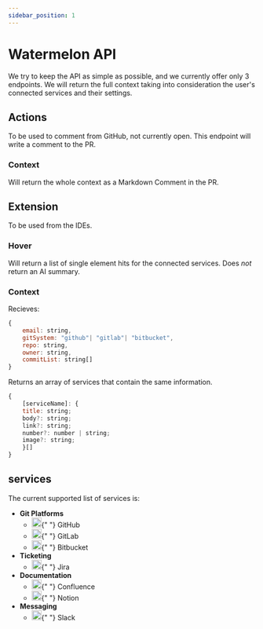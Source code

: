 ```yaml
---
sidebar_position: 1
---
```


# Watermelon API

We try to keep the API as simple as possible, and we currently offer only 3 endpoints. We will return the full context taking into consideration the user's connected services and their settings.

## Actions

To be used to comment from GitHub, not currently open.
This endpoint will write a comment to the PR.

### Context

Will return the whole context as a Markdown Comment in the PR.

## Extension

To be used from the IDEs.

### Hover

Will return a list of single element hits for the connected services. Does _not_ return an AI summary.

### Context

Recieves:

```js
{
    email: string,
    gitSystem: "github"| "gitlab"| "bitbucket",
    repo: string,
    owner: string,
    commitList: string[]
}
```

Returns an array of services that contain the same information.

```js
{
    [serviceName]: {
    title: string;
    body?: string;
    link?: string;
    number?: number | string;
    image?: string;
    }[]
}
```

## services

The current supported list of services is:

<ul>
  <li>
    <strong>Git Platforms</strong>
    <ul>
      <li>
        <img
          src="../public/logos/github.svg"
          alt="GitHub Logo"
          width="20"
          height="20"
        />{" "}
        GitHub
      </li>
      <li>
        <img
          src="../public/logos/gitlab.svg"
          alt="GitLab Logo"
          width="20"
          height="20"
        />{" "}
        GitLab
      </li>
      <li>
        <img
          src="../public/logos/bitbucket.svg"
          alt="Bitbucket Logo"
          width="20"
          height="20"
        />{" "}
        Bitbucket
      </li>
    </ul>
  </li>
  <li>
    <strong>Ticketing</strong>
    <ul>
      <li>
        <img
          src="../public/logos/jira.svg"
          alt="Jira Logo"
          width="20"
          height="20"
        />{" "}
        Jira
      </li>
    </ul>
  </li>
  <li>
    <strong>Documentation</strong>
    <ul>
      <li>
        <img
          src="../public/logos/confluence.svg"
          alt="Confluence Logo"
          width="20"
          height="20"
        />{" "}
        Confluence
      </li>
      <li>
        <img
          src="../public/logos/notion.svg"
          alt="Notion Logo"
          width="20"
          height="20"
        />{" "}
        Notion
      </li>
    </ul>
  </li>
  <li>
    <strong>Messaging</strong>
    <ul>
      <li>
        <img
          src="../public/logos/slack.svg"
          alt="Slack Logo"
          width="20"
          height="20"
        />{" "}
        Slack
      </li>
    </ul>
  </li>
</ul>
